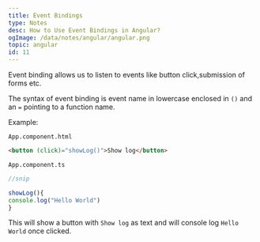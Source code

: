 ```yaml
---
title: Event Bindings
type: Notes
desc: How to Use Event Bindings in Angular?
ogImage: /data/notes/angular/angular.png
topic: angular
id: 11
---
```


Event binding allows us to listen to events like button click,submission of forms etc.

The syntax of event binding is event name in lowercase enclosed in `()` and an `=` pointing to a function name.

Example:

`App.component.html`

```html
<button (click)="showLog()">Show log</button>
```

`App.component.ts`

```ts
//snip

showLog(){
console.log("Hello World")
}
```

This will show a button with `Show log` as text and will console log `Hello World` once clicked.
